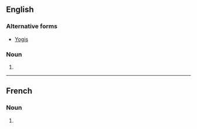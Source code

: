 {{also|Yogis}}

==English==

===Alternative forms===
* [[Yogis]]

===Noun===
{{head|en|noun plural form}}

# {{plural of|yogi|lang=en}}

----

==French==

===Noun===
{{head|fr|noun plural form|g=?}}

# {{plural of|yogi|lang=fr}}